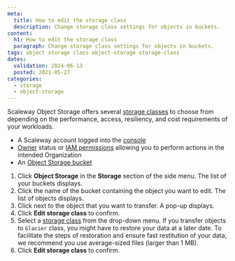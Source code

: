 ```yaml
---
meta:
  title: How to edit the storage class
  description: Change storage class settings for objects in buckets.
content:
  h1: How to edit the storage class
  paragraph: Change storage class settings for objects in buckets.
tags: object storage class object-storage storage-class 
dates:
  validation: 2024-06-13
  posted: 2021-05-27
categories:
  - storage
  - object-storage
---
```


Scaleway Object Storage offers several [storage classes](/storage/object/concepts/#storage-class) to choose from depending on the performance, access, resiliency, and cost requirements of your workloads.

<Macro id="requirements" />

- A Scaleway account logged into the [console](https://console.scaleway.com)
- [Owner](/identity-and-access-management/iam/concepts/#owner) status or [IAM permissions](/identity-and-access-management/iam/concepts/#permission) allowing you to perform actions in the intended Organization
- An [Object Storage bucket](/storage/object/how-to/create-a-bucket/)

1. Click **Object Storage** in the **Storage** section of the side menu. The list of your buckets displays.
2. Click the name of the bucket containing the object you want to edit. The list of objects displays.
3. Click <Icon name="more" /> next to the object that you want to transfer.
    A pop-up displays.
4. Click **Edit storage class** to confirm.
5. Select a [storage class](/storage/object/concepts/#storage-class) from the drop-down menu.
    <Message type="important">
      If you transfer objects to `Glacier` class, you might have to restore your data at a later date. To facilitate the steps of restoration and ensure fast restitution of your data, we recommend you use average-sized files (larger than 1 MB).
    </Message>
6. Click **Edit storage class** to confirm.
